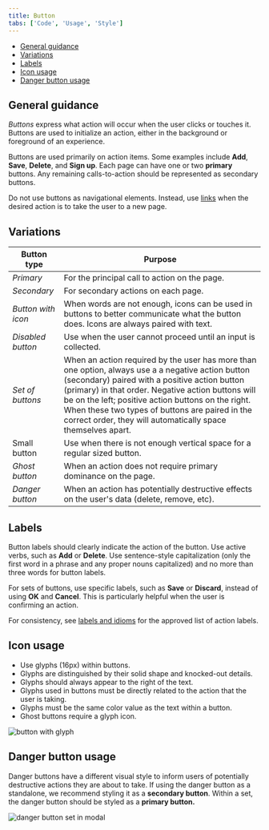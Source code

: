 ```yaml
---
title: Button
tabs: ['Code', 'Usage', 'Style']
---
```


<AnchorLinks>
  
- [General guidance ](#general-guidance)
- [Variations](#variations)
- [Labels](#labels) 
- [Icon usage](#icon-usage)
- [Danger button usage](#danger-button-usage)

</AnchorLinks>

## General guidance

_Buttons_ express what action will occur when the user clicks or touches it. Buttons are used to initialize an action, either in the background or foreground of an experience.

Buttons are used primarily on action items. Some examples include **Add**, **Save**, **Delete**, and **Sign up**. Each page can have one or two **primary** buttons. Any remaining calls-to-action should be represented as secondary buttons.

Do not use buttons as navigational elements. Instead, use [links](/components/link) when the desired action is to take the user to a new page.

## Variations

| Button type        | Purpose                                                                                                                                                                                                                                                                                                                                                                           |
| ------------------ | --------------------------------------------------------------------------------------------------------------------------------------------------------------------------------------------------------------------------------------------------------------------------------------------------------------------------------------------------------------------------------- |
| _Primary_          | For the principal call to action on the page.                                                                                                                                                                                                                                                                                                                                     |
| _Secondary_        | For secondary actions on each page.                                                                                                                                                                                                                                                                                                                                               |
| _Button with icon_ | When words are not enough, icons can be used in buttons to better communicate what the button does. Icons are always paired with text.                                                                                                                                                                                                                                            |
| _Disabled button_  | Use when the user cannot proceed until an input is collected.                                                                                                                                                                                                                                                                                                                     |
| _Set of buttons_   | When an action required by the user has more than one option, always use a a negative action button (secondary) paired with a positive action button (primary) in that order. Negative action buttons will be on the left; positive action buttons on the right. When these two types of buttons are paired in the correct order, they will automatically space themselves apart. |
| Small button       | Use when there is not enough vertical space for a regular sized button.                                                                                                                                                                                                                                                                                                           |
| _Ghost button_     | When an action does not require primary dominance on the page.                                                                                                                                                                                                                                                                                                                    |
| _Danger button_    | When an action has potentially destructive effects on the user's data (delete, remove, etc).                                                                                                                                                                                                                                                                                      |

## Labels

Button labels should clearly indicate the action of the button. Use active verbs, such as **Add** or **Delete**. Use sentence-style capitalization (only the first word in a phrase and any proper nouns capitalized) and no more than three words for button labels.

For sets of buttons, use specific labels, such as **Save** or **Discard**, instead of using **OK** and **Cancel**. This is particularly helpful when the user is confirming an action.

For consistency, see [labels and idioms](/guidelines/content/glossary) for the approved list of action labels.

## Icon usage

- Use glyphs (16px) within buttons.
- Glyphs are distinguished by their solid shape and knocked-out details.
- Glyphs should always appear to the right of the text.
- Glyphs used in buttons must be directly related to the action that the user is taking.
- Glyphs must be the same color value as the text within a button.
- Ghost buttons require a glyph icon.

<ImageComponent  cols="8" caption="Glyph usage in Buttons">

![button with glyph](images/button-usage-1.png)

</ImageComponent>

## Danger button usage

Danger buttons have a different visual style to inform users of potentially destructive actions they are about to take. If using the danger button as a standalone, we recommend styling it as a **secondary button**. Within a set, the danger button should be styled as a **primary button.**

<ImageComponent cols="8" caption="Danger button set">

![danger button set in modal](images/button-usage-2.png)

</ImageComponent>

